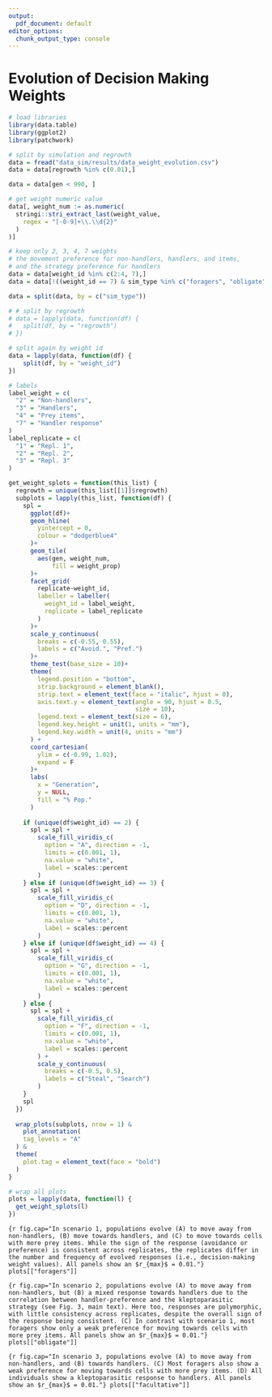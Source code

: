 ```yaml
---
output:
  pdf_document: default
editor_options:
  chunk_output_type: console
---
```


# Evolution of Decision Making Weights

```r
# load libraries
library(data.table)
library(ggplot2)
library(patchwork)
```

```r
# split by simulation and regrowth
data = fread("data_sim/results/data_weight_evolution.csv")
data = data[regrowth %in% c(0.01),]

data = data[gen < 990, ]

# get weight numeric value
data[, weight_num := as.numeric(
  stringi::stri_extract_last(weight_value,
    regex = "[-0-9]+\\.\\d{2}"
  )
)]

# keep only 2, 3, 4, 7 weights
# the movement preference for non-handlers, handlers, and items,
# and the strategy preference for handlers
data = data[weight_id %in% c(2:4, 7),]
data = data[!((weight_id == 7) & sim_type %in% c("foragers", "obligate")),]

data = split(data, by = c("sim_type"))

# # split by regrowth
# data = lapply(data, function(df) {
#   split(df, by = "regrowth")
# })

# split again by weight id
data = lapply(data, function(df) {
    split(df, by = "weight_id")
})
```

```r
# labels
label_weight = c(
  "2" = "Non-handlers",
  "3" = "Handlers",
  "4" = "Prey items",
  "7" = "Handler response"
)
label_replicate = c(
  "1" = "Repl. 1",
  "2" = "Repl. 2",
  "3" = "Repl. 3"
)

get_weight_splots = function(this_list) {
  regrowth = unique(this_list[[1]]$regrowth)
  subplots = lapply(this_list, function(df) {
    spl = 
      ggplot(df)+
      geom_hline(
        yintercept = 0,
        colour = "dodgerblue4"
      )+
      geom_tile(
        aes(gen, weight_num,
            fill = weight_prop)
      )+
      facet_grid(
        replicate~weight_id,
        labeller = labeller(
          weight_id = label_weight,
          replicate = label_replicate
        )
      )+
      scale_y_continuous(
        breaks = c(-0.55, 0.55),
        labels = c("Avoid.", "Pref.")
      )+
      theme_test(base_size = 10)+
      theme(
        legend.position = "bottom",
        strip.background = element_blank(),
        strip.text = element_text(face = "italic", hjust = 0),
        axis.text.y = element_text(angle = 90, hjust = 0.5,
                                   size = 10),
        legend.text = element_text(size = 6),
        legend.key.height = unit(1, units = "mm"),
        legend.key.width = unit(4, units = "mm")
      ) +
      coord_cartesian(
        ylim = c(-0.99, 1.02),
        expand = F
      )+
      labs(
        x = "Generation",
        y = NULL,
        fill = "% Pop."
      )
    
    if (unique(df$weight_id) == 2) {
      spl = spl +
        scale_fill_viridis_c(
          option = "A", direction = -1,
          limits = c(0.001, 1),
          na.value = "white",
          label = scales::percent
        )
    } else if (unique(df$weight_id) == 3) {
      spl = spl +
        scale_fill_viridis_c(
          option = "D", direction = -1,
          limits = c(0.001, 1),
          na.value = "white",
          label = scales::percent
        )
    } else if (unique(df$weight_id) == 4) {
      spl = spl +
        scale_fill_viridis_c(
          option = "G", direction = -1,
          limits = c(0.001, 1),
          na.value = "white",
          label = scales::percent
        )
    } else {
      spl = spl +
        scale_fill_viridis_c(
          option = "F", direction = -1,
          limits = c(0.001, 1),
          na.value = "white",
          label = scales::percent
        ) +
        scale_y_continuous(
          breaks = c(-0.5, 0.5),
          labels = c("Steal", "Search")
        )
    }
    spl
  })
  
  wrap_plots(subplots, nrow = 1) &
    plot_annotation(
    tag_levels = "A"
  ) &
  theme(
    plot.tag = element_text(face = "bold")
  )
}

```

```r
# wrap all plots
plots = lapply(data, function(l) {
  get_weight_splots(l)
})
```

```{r fig.cap="In scenario 1, populations evolve (A) to move away from non-handlers, (B) move towards handlers, and (C) to move towards cells with more prey items. While the sign of the response (avoidance or preference) is consistent across replicates, the replicates differ in the number and frequency of evolved responses (i.e., decision-making weight values). All panels show an $r_{max}$ = 0.01."}
plots[["foragers"]]
```

```{r fig.cap="In scenario 2, populations evolve (A) to move away from non-handlers, but (B) a mixed response towards handlers due to the correlation between handler-preference and the kleptoparasitic strategy (see Fig. 3, main text). Here too, responses are polymorphic, with little consistency across replicates, despite the overall sign of the response being consistent. (C) In contrast with scenario 1, most foragers show only a weak preference for moving towards cells with more prey items. All panels show an $r_{max}$ = 0.01."}
plots[["obligate"]]
```

```{r fig.cap="In scenario 3, populations evolve (A) to move away from non-handlers, and (B) towards handlers. (C) Most foragers also show a weak preference for moving towards cells with more prey items. (D) All individuals show a kleptoparasitic response to handlers. All panels show an $r_{max}$ = 0.01."}
plots[["facultative"]]
```

